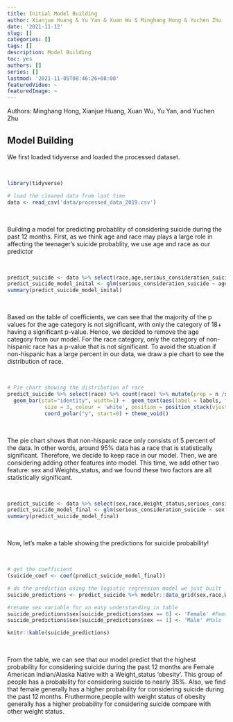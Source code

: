 ```yaml
---
title: Initial Model Building
author: Xianjue Huang & Yu Yan & Xuan Wu & Minghang Hong & Yuchen Zhu
date: '2021-11-12'
slug: []
categories: []
tags: []
description: Model Building
toc: yes
authors: []
series: []
lastmod: '2021-11-05T08:46:26+08:00'
featuredVideo: ~
featuredImage: ~
---
```


Authors: Minghang Hong, Xianjue Huang, Xuan Wu, Yu Yan, and Yuchen Zhu

## Model Building

We first loaded tidyverse and loaded the processed dataset.

<br>

```r
library(tidyverse)
```

```r
# load the cleaned data from last time
data <- read_csv('data/processed_data_2019.csv')
```
<br>

Building a model for predicting probablity of considering suicide during the past 12 months. First, as we think age and race may plays a large role in affecting the teenager's suicide probablity, we use age and race as our predictor 

<br>

```r
predict_suicide <- data %>% select(race,age,serious_consideration_suicide) 
predict_suicide_model_inital <- glm(serious_consideration_suicide ~ age + race, data = predict_suicide, family = binomial)
summary(predict_suicide_model_inital)
```

<br>

Based on the table of coefficients, we can see that the majority of the p values for the age category is not significant, with only the category of 18+ having a significant p-value. Hence, we decided to remove the age category from our model. For the race category, only the category of non-hispanic race has a p-value that is not significant. To avoid the stuation if non-hispanic has a large percent in our data, we draw a pie chart to see the distribution of race.

<br>

```r
# Pie chart showing the distribution of race
predict_suicide %>% select(race) %>% count(race) %>% mutate(prep = n /sum(n)) %>% arrange(prep) %>% mutate(labels = scales::percent(prep)) %>% ggplot(aes(x="", y=prep, fill= race)) +
  geom_bar(stat="identity", width=1) +  geom_text(aes(label = labels, fontface = "bold"),
            size = 3, colour = 'white', position = position_stack(vjust = 0.5)) +
            coord_polar("y", start=0) + theme_void() 
```

<br>

The pie chart shows that non-hispanic race only consists of 5 percent of the data. In other words, around 95% data has a race that is statistically significant. Therefore, we decide to keep race in our model. 
Then, we are considering adding other features into model. This time, we add other two feature: sex and Weights_status, and we found these two factors are all statistically significant.

<br>

```r

predict_suicide <- data %>% select(sex,race,Weight_status,serious_consideration_suicide)
predict_suicide_model_final <- glm(serious_consideration_suicide ~ sex + race + Weight_status, data = predict_suicide, family = binomial)
summary(predict_suicide_model_final)
```

<br>

Now, let's make a table showing the predictions for suicide probability!

<br>

```r
# get the coefficient 
(suicide_coef <- coef(predict_suicide_model_final))
```
```r
# do the prediction using the logistic regression model we just built
suicide_predictions <- predict_suicide %>% modelr::data_grid(sex,race,Weight_status) %>% modelr::add_predictions(predict_suicide_model_final) %>% mutate(prob_suicide = 1- exp(pred)/(1+exp(pred))) %>% select(!pred) %>% arrange(desc(prob_suicide))

#rename sex variable for an easy understanding in table
suicide_predictions$sex[suicide_predictions$sex == 0] <- 'Female' #Female
suicide_predictions$sex[suicide_predictions$sex == 1] <- 'Male' #Male

knitr::kable(suicide_predictions)
```

<br>

From the table, we can see that our model predict that the highest probability for considering suicide during the past 12 months are Female American Indian/Alaska Native with a Weight_status 'obesity'. This group of people has a probability for considering suicide to nearly 35%. Also, we find that female generally has a higher probability for considering suicide during the past 12 months. Fruthermore,people with weight status of obesity generally has a higher probability for considering suicide compare with other weight status.